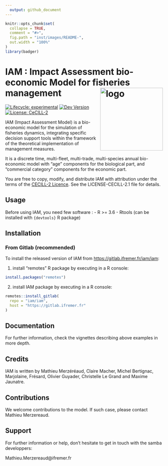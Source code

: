 ```yaml
---
  output: github_document
---
```


<!-- README.md is generated from README.Rmd. Please edit that file -->

```r
knitr::opts_chunk$set(
  collapse = TRUE,
  comment = "#>",
  fig.path = "inst/images/README-",
  out.width = "100%"
)
library(badger)
```

# IAM : Impact Assessment bio-economic Model for fisheries management <img src="https://gitlab.ifremer.fr/iam/iam/-/raw/dev/inst/fig/IAM_hex.png?inline=false" alt="logo" align="right" height="200px/"/>

<!-- badges: start -->

[![Lifecycle: experimental](https://img.shields.io/badge/lifecycle-experimental-orange.svg)](https://www.tidyverse.org/lifecycle/#experimental)
<!-- `r badge_devel("iam/iam", "blue")` -->
[![Dev Version](https://img.shields.io/badge/devel%20version-2.0.0-blue.svg)](https://gitlab.ifremer.fr/iam/iam) 
[![License: CeCILL-2](https://img.shields.io/badge/license-CeCILL--2-blue.svg)](https://cran.r-project.org/web/licenses/CeCILL-2)

<!-- badges: end -->


IAM (Impact Assessment Model) is a bio-economic model for the simulation of fisheries dynamics, integrating specific decision support tools within the framework of the theoretical implementation of management measures.

It is a discrete time, multi-fleet, multi-trade, multi-species annual bio-economic model with "age" components for the biological part, and "commercial category" components for the economic part.

You are free to copy, modify, and distribute IAM with attribution under the terms of the [CECILL-2 Licence](https://github.com/gowachin/DiveR/blob/master/LICENCE-CECILL-2.1.txt). See the LICENSE-CECILL-2.1 file for details.

## Usage

Before using IAM, you need few software :
- R >= 3.6
- Rtools (can be installed with `{devtools}` R package)

## Installation

### From Gitlab (recommended)

To install the released version of IAM from [https://gitlab.ifremer.fr/iam/iam](https://gitlab.ifremer.fr/iam/iam):

1. install "remotes" R package by executing in a R console:

```r
install.packages("remotes")
```

2. install IAM package by executing in a R console:

```r
remotes::install_gitlab(
  repo = "iam/iam", 
  host = "https://gitlab.ifremer.fr"
)
```

<!--
### From a package archive file

1. Install IAM dependencies by running in a R console:
```r
for (i in c('utils', 'stats', 'methods', 'grDevices', 'abind',
         'reshape2', 'openxlsx', 'lattice', 'tcltk', 'tcltk2',
         'Rcpp') ){
  if(!require(i,character.only = TRUE))
    install.packages(i)
}
```

2. Go to the [Project 'Releases' page](https://gitlab.ifremer.fr/iam/iam/releases) and download an IAM binary package (.zip format under Window, tar.gz format under Linux)
3. Install IAM from the archive file by either entering the following command in the R prompt: 
`install.packages(path_to_file, repos = NULL, type="source")`
or use e.g. the RStudio graphical interface
-->

## Documentation

For further information, check the vignettes describing above examples in more depth.

<!--
A more in depth notice in french is available if you need to check the model implementation and mathematical formula. The pdf file is available for [download here](https://gitlab.ifremer.fr/iam/iam/-/tree/dev/inst/notice/Notice.pdf)
-->

## Credits

IAM is written by Mathieu Merzéréaud, Claire Macher, Michel Bertignac, Marjolaine, Frésard, Olivier Guyader, Christelle Le Grand and Maxime Jaunatre.

## Contributions

We welcome contributions to the model. If such case, please contact Mathieu Merzereaud.

## Support

For further information or help, don't hesitate to get in touch with the samba developpers:

Mathieu.Merzereaud\@ifremer.fr

